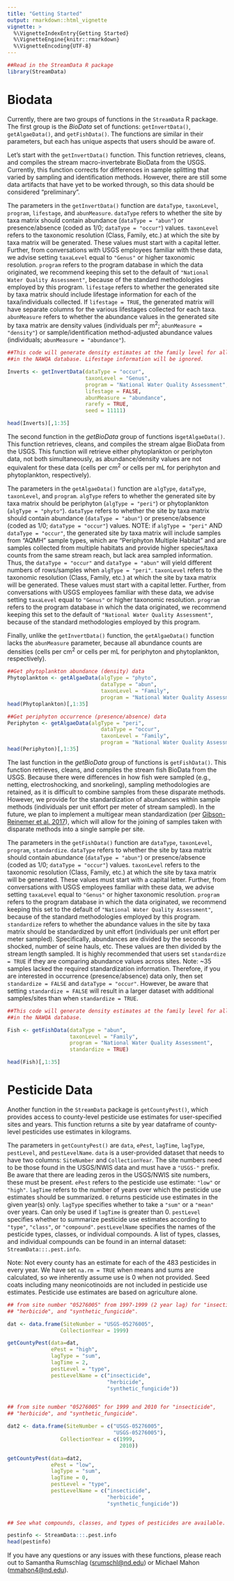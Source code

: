 ```yaml
---
title: "Getting Started"
output: rmarkdown::html_vignette
vignette: >
  %\VignetteIndexEntry{Getting Started}
  %\VignetteEngine{knitr::rmarkdown}
  %\VignetteEncoding{UTF-8}
---
```


```r
##Read in the StreamData R package
library(StreamData)
```

# Biodata

Currently, there are two groups of functions in the `StreamData` R package. The first group is the *BioData* set of functions: `getInvertData()`, `getAlgaeData()`, and `getFishData()`. The functions are similar in their parameters, but each has unique aspects that users should be aware of.

Let's start with the `getInvertData()` function. This function retrieves, cleans, and compiles the stream macro-invertebrate BioData from the USGS. Currently, this function corrects for differences in sample splitting that varied by sampling and identification methods. However, there are still some data artifacts that have yet to be worked through, so this data should be considered "preliminary". 

The parameters in the `getInvertData()` function are `dataType`, `taxonLevel`, `program`, `lifestage`, and `abunMeasure`.
`dataType` refers to whether the site by taxa matrix should contain abundance (`dataType = "abun"`) or presence/absence (coded as 1/0; `dataType = "occur"`) values.
`taxonLevel` refers to the taxonomic resolution (Class, Family, etc.) at which the site by taxa matrix will be generated. These values must start with a capital letter. Further, from conversations with USGS employees familiar with these data, we advise setting `taxaLevel` equal to `"Genus"` or higher taxonomic resolution.
`program` refers to the program database in which the data originated, we recommend keeping this set to the default of `"National Water Quality Assessment"`, because of the standard methodologies employed by this program.
`lifestage` refers to whether the generated site by taxa matrix should include lifestage information for each of the taxa/individuals collected. If `lifestage = TRUE`, the generated matrix will have separate columns for the various lifestages collected for each taxa.
`abunMeasure` refers to whether the abundance values in the generated site by taxa matrix are density values (individuals per m^2^; `abunMeasure = "density"`) or sample/identification method-adjusted abundance values (individuals; `abunMeasure = "abundance"`).

```r

##This code will generate density estimates at the family level for all samples
##in the NAWQA database. Lifestage information will be ignored.

Inverts <- getInvertData(dataType = "occur",
                         taxonLevel = "Genus",
                         program = "National Water Quality Assessment",
                         lifestage = FALSE,
                         abunMeasure = "abundance",
                         rarefy = TRUE,
                         seed = 11111)

head(Inverts)[,1:35]

```


The second function in the *getBioData* group of functions is`getAlgaeData()`. This function retrieves, cleans, and compiles the stream algae BioData from the USGS. This function will retrieve either phytoplankton or periphyton data, not both simultaneously, as abundance/density values are not equivalent for these data (cells per cm^2^ or cells per mL for periphyton and phytoplankton, respectively).

The parameters in the `getAlgaeData()` function are `algType`, `dataType`, `taxonLevel`, and `program`.
`algType` refers to whether the generated site by taxa matrix should be periphyton (`algType = "peri"`) or phytoplankton (`algType = "phyto"`). 
`dataType` refers to whether the site by taxa matrix should contain abundance (`dataType = "abun"`) or presence/absence (coded as 1/0; `dataType = "occur"`) values. NOTE: if `algType = "peri"` AND `dataType = "occur"`, the generated site by taxa matrix will include samples from "AQMH" sample types, which are "Periphyton Multiple Habitat" and are samples collected from multiple habitats and provide higher species/taxa counts from the same stream reach, but lack area sampled information. Thus, the `dataType = "occur"` and `dataType = "abun"` will yield different numbers of rows/samples when `algType = "peri"`.
`taxonLevel` refers to the taxonomic resolution (Class, Family, etc.) at which the site by taxa matrix will be generated. These values must start with a capital letter. Further, from conversations with USGS employees familiar with these data, we advise setting `taxaLevel` equal to `"Genus"` or higher taxonomic resolution.
`program` refers to the program database in which the data originated, we recommend keeping this set to the default of `"National Water Quality Assessment"`, because of the standard methodologies employed by this program.

Finally, unlike the `getInvertData()` function, the `getAlgaeData()` function lacks the `abunMeasure` parameter, because all abundance counts are densities (cells per cm^2^ or cells per mL for periphyton and phytoplankton, respectively). 

```r
##Get phytoplankton abundance (density) data
Phytoplankton <- getAlgaeData(algType = "phyto",
                              dataType = "abun",
                              taxonLevel = "Family",
                              program = "National Water Quality Assessment")
head(Phytoplankton)[,1:35]

##Get periphyton occurrence (presence/absence) data
Periphyton <- getAlgaeData(algType = "peri",
                              dataType = "occur",
                              taxonLevel = "Family",
                              program = "National Water Quality Assessment")
head(Periphyton)[,1:35]
```


The last function in the *getBioData* group of functions is `getFishData()`. This function retrieves, cleans, and compiles the stream fish BioData from the USGS. Because there were differences in how fish were sampled (e.g., netting, electroshocking, and snorkeling), sampling methodologies are retained, as it is difficult to combine samples from these disparate methods. However, we provide for the standardization of abundances within sample methods (individuals per unit effort per meter of stream sampled). In the future, we plan to implement a multigear mean standardization (per [Gibson-Reinemer et al. 2017](https://doi.org/10.1139/cjfas-2016-0003)), which will allow for the joining of samples taken with disparate methods into a single sample per site.

The parameters in the `getFishData()` function are `dataType`, `taxonLevel`, `program`, `standardize`.
`dataType` refers to whether the site by taxa matrix should contain abundance (`dataType = "abun"`) or presence/absence (coded as 1/0; `dataType = "occur"`) values.
`taxonLevel` refers to the taxonomic resolution (Class, Family, etc.) at which the site by taxa matrix will be generated. These values must start with a capital letter. Further, from conversations with USGS employees familiar with these data, we advise setting `taxaLevel` equal to `"Genus"` or higher taxonomic resolution.
`program` refers to the program database in which the data originated, we recommend keeping this set to the default of `"National Water Quality Assessment"`, because of the standard methodologies employed by this program.
`standardize` refers to whether the abundance values in the site by taxa matrix should be standardized by unit effort (individuals per unit effort per meter sampled). Specifically, abundances are divided by the seconds shocked, number of seine hauls, etc. These values are then  divided by the stream length sampled. It is highly recommended that users set `standardize = TRUE` if they are comparing abundance values across sites.
Note: ~35 samples lacked the required standardization information. Therefore, if you are interested in occurrence (presence/absence) data only, then set `standardize = FALSE` and `dataType = "occur"`. However, be aware that setting `standardize = FALSE` will result in a larger dataset with additional samples/sites than when `standardize = TRUE`.

```r

##This code will generate density estimates at the family level for all samples
##in the NAWQA database.

Fish <- getFishData(dataType = "abun",
                    taxonLevel = "Family",
                    program = "National Water Quality Assessment",
                    standardize = TRUE)

head(Fish)[,1:35]

```


# Pesticide Data

Another function in the `StreamData` package is `getCountyPest()`, which provides access to county-level pesticide use estimates for user-specified sites and years. This function returns a site by year dataframe of county-level pesticides use estimates in kilograms.

The parameters in `getCountyPest()` are `data`, `ePest`, `lagTime`, `lagType`, `pestLevel`, and `pestLevelName`.
`data` is a user-provided dataset that needs to have two columns: `SiteNumber` and `CollectionYear`. The site numbers need to be those found in the USGS/NWIS data and must have a `"USGS-"` prefix. Be aware that there are leading zeros in the USGS/NWIS site numbers, these must be present.
`ePest` refers to the pesticide use estimate: `"low"` or `"high"`.
`lagTime` refers to the number of years over which the pesticide use estimates should be summarized. `0` returns pesticide use estimates in the given year(s) only.
`lagType` specifies whether to take a `"sum"` or a `"mean"` over years. Can only be used if `lagTime` is greater than 0.
`pestLevel` specifies whether to summarize pesticide use estimates according to `"type"`, `"class"`, or `"compound"`.
`pestLevelName` specifies the names of the pesticide types, classes, or individual compounds. A list of types, classes, and individual compounds can be found in an internal dataset: `StreamData:::.pest.info`.

Note: Not every county has an estimate for each of the 483 pesticides in every year. We have set `na.rm = TRUE` when means and sums are calculated, so we inherently assume use is 0 when not provided. Seed coats including many neonicotinoids are not included in pesticide use estimates. Pesticide use estimates are based on agriculture alone.

```r

## from site number "05276005" from 1997-1999 (2 year lag) for "insecticide",
## "herbicide", and "synthetic_fungicide".

dat <- data.frame(SiteNumber = "USGS-05276005",
                 CollectionYear = 1999)

getCountyPest(data=dat,
              ePest = "high",
              lagType = "sum",
              lagTime = 2,
              pestLevel = "type",
              pestLevelName = c("insecticide",
                                "herbicide",
                                "synthetic_fungicide"))


## from site number "05276005" for 1999 and 2010 for "insecticide",
## "herbicide", and "synthetic_fungicide".

dat2 <- data.frame(SiteNumber = c("USGS-05276005",
                                  "USGS-05276005"), 
                 CollectionYear = c(1999,
                                    2010))

getCountyPest(data=dat2,
              ePest = "low",
              lagType = "sum",
              lagTime = 0,
              pestLevel = "type",
              pestLevelName = c("insecticide",
                                "herbicide",
                                "synthetic_fungicide"))
  

## See what compounds, classes, and types of pesticides are available.

pestinfo <- StreamData:::.pest.info
head(pestinfo)

```

If you have any questions or any issues with these functions, please reach out to Samantha Rumschlag (<srumschl@nd.edu>) or Michael Mahon (<mmahon4@nd.edu>).
